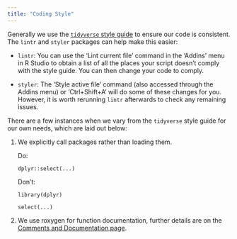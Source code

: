 ```yaml
---
title: "Coding Style"
---
```


Generally we use the [`tidyverse` style guide](https://style.tidyverse.org/) to ensure our code is consistent. The `lintr` and `styler` packages can help make this easier:

-   `lintr`: You can use the 'Lint current file' command in the 'Addins' menu in R Studio to obtain a list of all the places your script doesn't comply with the style guide. You can then change your code to comply.

-   `styler`: The 'Style active file' command (also accessed through the Addins menu) or 'Ctrl+Shift+A' will do some of these changes for you. However, it is worth rerunning `lintr` afterwards to check any remaining issues.

There are a few instances when we vary from the `tidyverse` style guide for our own needs, which are laid out below:

1.  We explicitly call packages rather than loading them.

    Do:
    
    `dplyr::select(...)`

    Don't: 
    
    `library(dplyr)` 
    
    `select(...)`

2.  We use roxygen for function documentation, further details are on the [Comments and Documentation page](codingcomments.Rmd).
